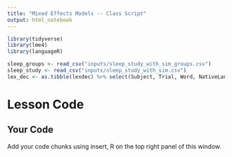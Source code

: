 ```yaml
---
title: "Mixed Effects Models -- Class Script"
output: html_notebook
---
```


```r
library(tidyverse)
library(lme4)
library(languageR)
```

```r
sleep_groups <- read_csv("inputs/sleep_study_with_sim_groups.csv")
sleep_study <- read_csv("inputs/sleep_study_with_sim.csv")
lex_dec <- as.tibble(lexdec) %>% select(Subject, Trial, Word, NativeLanguage, RT)
```

# Lesson Code

## Your Code

Add your code chunks using insert, R on the top right panel of this window.

```r

```

